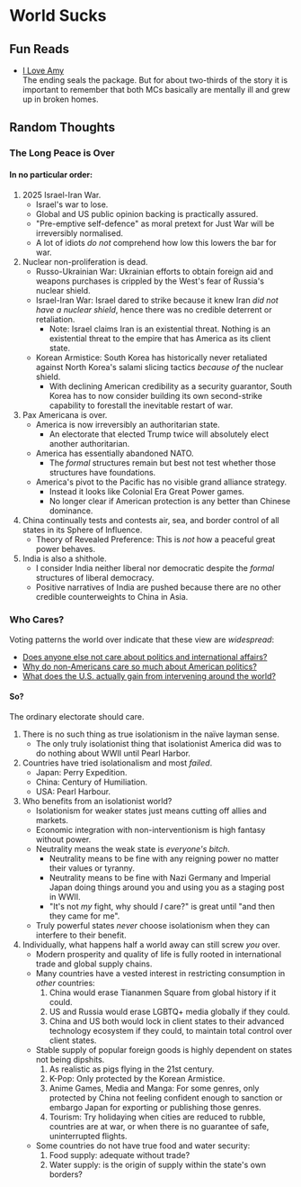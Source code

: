 #   World Sucks

##  Fun Reads

-   [I Love Amy](https://www.tappytoon.com/en/book/i-love-amy)\
    The ending seals the package.
    But for about two-thirds of the story it is important to remember that both MCs basically are mentally ill and grew up in broken homes.

##  Random Thoughts

### The Long Peace is Over

####    In no particular order:

1.  2025 Israel-Iran War.
    -   Israel's war to lose.
    -   Global and US public opinion backing is practically assured. 
    -   "Pre-emptive self-defence" as moral pretext for Just War will be irreversibly normalised.
    -   A lot of idiots _do not_ comprehend how low this lowers the bar for war.
2.  Nuclear non-proliferation is dead.
    -   Russo-Ukrainian War:
        Ukrainian efforts to obtain foreign aid and weapons purchases is crippled by the West's fear of Russia's nuclear shield. 
    -   Israel-Iran War:
        Israel dared to strike because it knew Iran _did not have a nuclear shield_,
        hence there was no credible deterrent or retaliation.
        -   Note: 
            Israel claims Iran is an existential threat.
            Nothing is an existential threat to the empire that has America as its client state.
    -   Korean Armistice:
        South Korea has historically never retaliated against North Korea's salami slicing tactics _because of_ the nuclear shield.
        -   With declining American credibility as a security guarantor,
            South Korea has to now consider building its own second-strike capability to forestall the inevitable restart of war.
3.  Pax Americana is over.
    -   America is now irreversibly an authoritarian state.
        -   An electorate that elected Trump twice will absolutely elect another authoritarian.
    -   America has essentially abandoned NATO.
        -   The _formal_ structures remain but best not test whether those structures have foundations.
    -   America's pivot to the Pacific has no visible grand alliance strategy.
        -   Instead it looks like Colonial Era Great Power games.
        -   No longer clear if American protection is any better than Chinese dominance.
4.  China continually tests and contests air, sea, and border control of all states in its Sphere of Influence.
    -   Theory of Revealed Preference:
        This is _not_ how a peaceful great power behaves.
5.  India is also a shithole.
    -   I consider India neither liberal nor democratic despite the _formal_ structures of liberal democracy.
    -   Positive narratives of India are pushed because there are no other credible counterweights to China in Asia.

### Who Cares?

Voting patterns the world over indicate that these view are _widespread_:
-   [Does anyone else not care about politics and international affairs?](https://old.reddit.com/r/SeriousConversation/comments/18f31xl/does_anyone_else_not_care_about_politics_and)
-   [Why do non-Americans care so much about American politics?](https://old.reddit.com/r/NoStupidQuestions/comments/1c0m386/why_do_nonamericans_care_so_much_about_american)
-   [What does the U.S. actually gain from intervening around the world?](https://old.reddit.com/r/geopolitics/comments/19bx7p2/what_does_the_us_actually_gain_from_intervening)

####    So?

The ordinary electorate should care.

1.  There is no such thing as true isolationism in the na&iuml;ve layman sense.
    -   The only truly isolationist thing that isolationist America did was to do nothing about WWII until Pearl Harbor.
2.  Countries have tried isolationalism and most _failed_.
    -   Japan: Perry Expedition.
    -   China: Century of Humiliation.
    -   USA: Pearl Harbour.
3.  Who benefits from an isolationist world?
    -   Isolationism for weaker states just means cutting off allies and markets.
    -   Economic integration with non-interventionism is high fantasy without power.
    -   Neutrality means the weak state is _everyone's bitch_.
        -   Neutrality means to be fine with any reigning power no matter their values or tyranny.
        -   Neutrality means to be fine with Nazi Germany and Imperial Japan doing things around you and using you as a staging post in WWII.
        -   "It's not _my_ fight, why should _I_ care?" is great until "and then they came for me".
    -   Truly powerful states _never_ choose isolationism when they can interfere to their benefit.
4.  Individually, what happens half a world away can still screw _you_ over.
    -   Modern prosperity and quality of life is fully rooted in international trade and global supply chains.
    -   Many countries have a vested interest in restricting consumption in _other_ countries:
        1.  China would erase Tiananmen Square from global history if it could.
        2.  US and Russia would erase LGBTQ+ media globally if they could.
        3.  China and US both would lock in client states to their advanced technology ecosystem if they could,
            to maintain total control over client states.
    -   Stable supply of popular foreign goods is highly dependent on states not being dipshits.
        1.  As realistic as pigs flying in the 21st century.
        1.  K-Pop: 
            Only protected by the Korean Armistice.
        2.  Anime Games, Media and Manga: 
            For some genres, only protected by China not feeling confident enough to sanction or embargo Japan for exporting or publishing those genres.
        3.  Tourism:
            Try holidaying when cities are reduced to rubble, countries are at war,
            or when there is no guarantee of safe, uninterrupted flights.
    -   Some countries do not have true food and water security:
        1.  Food supply: adequate without trade?
        2.  Water supply: is the origin of supply within the state's own borders?
